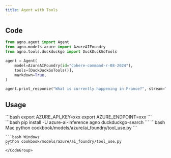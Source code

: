 ```yaml
---
title: Agent with Tools
---
```


## Code

```python cookbook/models/azure/ai_foundry/tool_use.py
from agno.agent import Agent
from agno.models.azure import AzureAIFoundry
from agno.tools.duckduckgo import DuckDuckGoTools

agent = Agent(
    model=AzureAIFoundry(id="Cohere-command-r-08-2024"),
    tools=[DuckDuckGoTools()],
    markdown=True,
)

agent.print_response("What is currently happening in France?", stream=True)
```

## Usage

<Steps>
  <Snippet file="create-venv-step.mdx" />

  <Step title="Set your API key">
    ```bash
    export AZURE_API_KEY=xxx
    export AZURE_ENDPOINT=xxx
    ```
  </Step>

  <Step title="Install libraries">
    ```bash
    pip install -U azure-ai-inference agno duckduckgo-search
    ```
  </Step>

  <Step title="Run Agent">
    <CodeGroup>
    ```bash Mac
    python cookbook/models/azure/ai_foundry/tool_use.py
    ```

    ```bash Windows
    python cookbook/models/azure/ai_foundry/tool_use.py
    ```
    </CodeGroup>
  </Step>
</Steps>